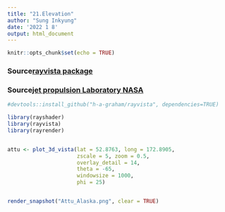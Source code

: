```yaml
---
title: "21.Elevation"
author: "Sung Inkyung"
date: '2022 1 8'
output: html_document
---
```


```r
knitr::opts_chunk$set(echo = TRUE)
```
### Source[rayvista package](https://github.com/h-a-graham/rayvista)
### Source[jet propulsion Laboratory NASA](https://photojournal.jpl.nasa.gov/mission/Terra?start=600)
```r
#devtools::install_github("h-a-graham/rayvista", dependencies=TRUE)

library(rayshader) 
library(rayvista)
library(rayrender)


attu <- plot_3d_vista(lat = 52.8763, long = 172.8905, 
                      zscale = 5, zoom = 0.5,
                      overlay_detail = 14, 
                      theta = -65, 
                      windowsize = 1000, 
                      phi = 25)


render_snapshot("Attu_Alaska.png", clear = TRUE)
```
